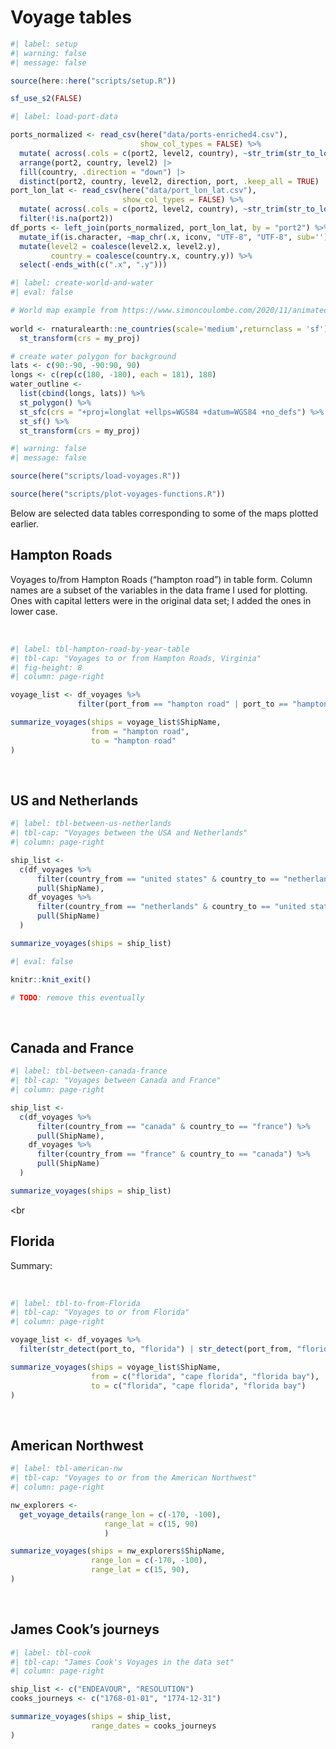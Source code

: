# Voyage tables

```r
#| label: setup
#| warning: false
#| message: false

source(here::here("scripts/setup.R"))

sf_use_s2(FALSE)

```

```r
#| label: load-port-data

ports_normalized <- read_csv(here("data/ports-enriched4.csv"),
                             show_col_types = FALSE) %>%
  mutate( across(.cols = c(port2, level2, country), ~str_trim(str_to_lower(.x)) ) ) |>
  arrange(port2, country, level2) |>
  fill(country, .direction = "down") |>
  distinct(port2, country, level2, direction, port, .keep_all = TRUE)
port_lon_lat <- read_csv(here("data/port_lon_lat.csv"),
                         show_col_types = FALSE) %>%
  mutate( across(.cols = c(port2, level2, country), ~str_trim(str_to_lower(.x)) ) ) %>%
  filter(!is.na(port2))
df_ports <- left_join(ports_normalized, port_lon_lat, by = "port2") %>%
  mutate_if(is.character, ~map_chr(.x, iconv, "UTF-8", "UTF-8", sub='')) %>% # just in case
  mutate(level2 = coalesce(level2.x, level2.y),
         country = coalesce(country.x, country.y)) %>%
  select(-ends_with(c(".x", ".y")))

```

```r
#| label: create-world-and-water
#| eval: false

# World map example from https://www.simoncoulombe.com/2020/11/animated-ships/
  
world <- rnaturalearth::ne_countries(scale='medium',returnclass = 'sf') %>%
  st_transform(crs = my_proj)

# create water polygon for background 
lats <- c(90:-90, -90:90, 90)
longs <- c(rep(c(180, -180), each = 181), 180)
water_outline <- 
  list(cbind(longs, lats)) %>%
  st_polygon() %>%
  st_sfc(crs = "+proj=longlat +ellps=WGS84 +datum=WGS84 +no_defs") %>% 
  st_sf() %>%
  st_transform(crs = my_proj)

```

```r
#| warning: false
#| message: false

source(here("scripts/load-voyages.R"))

source(here("scripts/plot-voyages-functions.R"))

```

Below are selected data tables corresponding to some of the maps plotted earlier.

## Hampton Roads

Voyages to/from Hampton Roads ("hampton road") in table form. Column names are a subset of the variables in the data frame I used
for plotting. Ones with capital letters were in the original data set; I added the ones in lower case.

<br>

```r
#| label: tbl-hampton-road-by-year-table
#| tbl-cap: "Voyages to or from Hampton Roads, Virginia"
#| fig-height: 8
#| column: page-right

voyage_list <- df_voyages %>% 
               filter(port_from == "hampton road" | port_to == "hampton road")

summarize_voyages(ships = voyage_list$ShipName,
                  from = "hampton road",
                  to = "hampton road"
)

```

<br>

## US and Netherlands

```r
#| label: tbl-between-us-netherlands
#| tbl-cap: "Voyages between the USA and Netherlands"
#| column: page-right

ship_list <- 
  c(df_voyages %>% 
      filter(country_from == "united states" & country_to == "netherlands") %>%
      pull(ShipName),
    df_voyages %>%
      filter(country_from == "netherlands" & country_to == "united states") %>%
      pull(ShipName)
  )

summarize_voyages(ships = ship_list)

```

```r
#| eval: false

knitr::knit_exit()

# TODO: remove this eventually

```

<br>

## Canada and France

```r
#| label: tbl-between-canada-france
#| tbl-cap: "Voyages between Canada and France"
#| column: page-right

ship_list <- 
  c(df_voyages %>% 
      filter(country_from == "canada" & country_to == "france") %>%
      pull(ShipName),
    df_voyages %>%
      filter(country_from == "france" & country_to == "canada") %>%
      pull(ShipName)
  )

summarize_voyages(ships = ship_list)

```

\<br

## Florida

Summary:

<br>

```r
#| label: tbl-to-from-Florida
#| tbl-cap: "Voyages to or from Florida"
#| column: page-right

voyage_list <- df_voyages %>% 
  filter(str_detect(port_to, "florida") | str_detect(port_from, "florida"))

summarize_voyages(ships = voyage_list$ShipName,
                  from = c("florida", "cape florida", "florida bay"),
                  to = c("florida", "cape florida", "florida bay")
)

```

<br>

## American Northwest

```r
#| label: tbl-american-nw
#| tbl-cap: "Voyages to or from the American Northwest"
#| column: page-right

nw_explorers <- 
  get_voyage_details(range_lon = c(-170, -100),
                     range_lat = c(15, 90)
                     )

summarize_voyages(ships = nw_explorers$ShipName,
                  range_lon = c(-170, -100),
                  range_lat = c(15, 90),
)

```

<br>

## James Cook's journeys

```r
#| label: tbl-cook
#| tbl-cap: "James Cook's Voyages in the data set"
#| column: page-right

ship_list <- c("ENDEAVOUR", "RESOLUTION")
cooks_journeys <- c("1768-01-01", "1774-12-31")

summarize_voyages(ships = ship_list,
                  range_dates = cooks_journeys
)

```

<br>